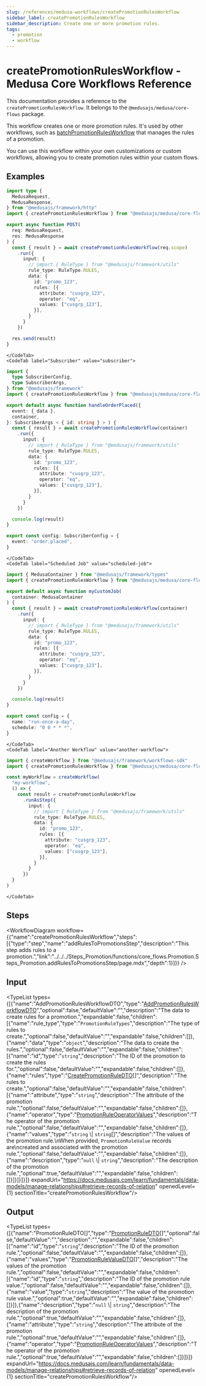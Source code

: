```yaml
---
slug: /references/medusa-workflows/createPromotionRulesWorkflow
sidebar_label: createPromotionRulesWorkflow
sidebar_description: Create one or more promotion rules.
tags:
  - promotion
  - workflow
---
```



# createPromotionRulesWorkflow - Medusa Core Workflows Reference

This documentation provides a reference to the `createPromotionRulesWorkflow`. It belongs to the `@medusajs/medusa/core-flows` package.

This workflow creates one or more promotion rules. It's used by other workflows,
such as [batchPromotionRulesWorkflow](../core_flows.Promotion.Workflows_Promotion.batchPromotionRulesWorkflow/page.mdx) that manages the rules of a promotion.

You can use this workflow within your own customizations or custom workflows, allowing you to
create promotion rules within your custom flows.

<SourceCodeLink link="https://github.com/medusajs/medusa/blob/61a25dd07370282cad1dea30e13c3090ebea4f1b/packages/core/core-flows/src/promotion/workflows/create-promotion-rules.ts#L43" />

## Examples

<CodeTabs group="workflow-exection">
    <CodeTab label="API Route" value="api-route">
    
```ts title="src/api/workflow/route.ts"
import type {
  MedusaRequest,
  MedusaResponse,
} from "@medusajs/framework/http"
import { createPromotionRulesWorkflow } from "@medusajs/medusa/core-flows"

export async function POST(
  req: MedusaRequest,
  res: MedusaResponse
) {
  const { result } = await createPromotionRulesWorkflow(req.scope)
    .run({
      input: {
        // import { RuleType } from "@medusajs/framework/utils"
        rule_type: RuleType.RULES,
        data: {
          id: "promo_123",
          rules: [{
            attribute: "cusgrp_123",
            operator: "eq",
            values: ["cusgrp_123"],
          }],
        }
      }
    })

  res.send(result)
}
```

    </CodeTab>
    <CodeTab label="Subscriber" value="subscriber">
    
```ts title="src/subscribers/order-placed.ts"
import {
  type SubscriberConfig,
  type SubscriberArgs,
} from "@medusajs/framework"
import { createPromotionRulesWorkflow } from "@medusajs/medusa/core-flows"

export default async function handleOrderPlaced({
  event: { data },
  container,
}: SubscriberArgs < { id: string } > ) {
  const { result } = await createPromotionRulesWorkflow(container)
    .run({
      input: {
        // import { RuleType } from "@medusajs/framework/utils"
        rule_type: RuleType.RULES,
        data: {
          id: "promo_123",
          rules: [{
            attribute: "cusgrp_123",
            operator: "eq",
            values: ["cusgrp_123"],
          }],
        }
      }
    })

  console.log(result)
}

export const config: SubscriberConfig = {
  event: "order.placed",
}
```

    </CodeTab>
    <CodeTab label="Scheduled Job" value="scheduled-job">
    
```ts title="src/jobs/message-daily.ts"
import { MedusaContainer } from "@medusajs/framework/types"
import { createPromotionRulesWorkflow } from "@medusajs/medusa/core-flows"

export default async function myCustomJob(
  container: MedusaContainer
) {
  const { result } = await createPromotionRulesWorkflow(container)
    .run({
      input: {
        // import { RuleType } from "@medusajs/framework/utils"
        rule_type: RuleType.RULES,
        data: {
          id: "promo_123",
          rules: [{
            attribute: "cusgrp_123",
            operator: "eq",
            values: ["cusgrp_123"],
          }],
        }
      }
    })

  console.log(result)
}

export const config = {
  name: "run-once-a-day",
  schedule: "0 0 * * *",
}
```

    </CodeTab>
    <CodeTab label="Another Workflow" value="another-workflow">
    
```ts title="src/workflows/my-workflow.ts"
import { createWorkflow } from "@medusajs/framework/workflows-sdk"
import { createPromotionRulesWorkflow } from "@medusajs/medusa/core-flows"

const myWorkflow = createWorkflow(
  "my-workflow",
  () => {
    const result = createPromotionRulesWorkflow
      .runAsStep({
        input: {
          // import { RuleType } from "@medusajs/framework/utils"
          rule_type: RuleType.RULES,
          data: {
            id: "promo_123",
            rules: [{
              attribute: "cusgrp_123",
              operator: "eq",
              values: ["cusgrp_123"],
            }],
          }
        }
      })
  }
)
```

    </CodeTab>
  </CodeTabs>

## Steps

<WorkflowDiagram workflow={{"name":"createPromotionRulesWorkflow","steps":[{"type":"step","name":"addRulesToPromotionsStep","description":"This step adds rules to a promotion.","link":"../../../Steps_Promotion/functions/core_flows.Promotion.Steps_Promotion.addRulesToPromotionsStep/page.mdx","depth":1}]}} />

## Input

<TypeList types={[{"name":"AddPromotionRulesWorkflowDTO","type":"[AddPromotionRulesWorkflowDTO](../../../../../types/types/types.AddPromotionRulesWorkflowDTO/page.mdx)","optional":false,"defaultValue":"","description":"The data to create rules for a promotion.","expandable":false,"children":[{"name":"rule_type","type":"`PromotionRuleTypes`","description":"The type of rules to create.","optional":false,"defaultValue":"","expandable":false,"children":[]},{"name":"data","type":"`object`","description":"The data to create the rules.","optional":false,"defaultValue":"","expandable":false,"children":[{"name":"id","type":"`string`","description":"The ID of the promotion to create the rules for.","optional":false,"defaultValue":"","expandable":false,"children":[]},{"name":"rules","type":"[CreatePromotionRuleDTO](../../../../../promotion/interfaces/promotion.CreatePromotionRuleDTO/page.mdx)[]","description":"The rules to create.","optional":false,"defaultValue":"","expandable":false,"children":[{"name":"attribute","type":"`string`","description":"The attribute of the promotion rule.","optional":false,"defaultValue":"","expandable":false,"children":[]},{"name":"operator","type":"[PromotionRuleOperatorValues](../../../../../promotion/types/promotion.PromotionRuleOperatorValues/page.mdx)","description":"The operator of the promotion rule.","optional":false,"defaultValue":"","expandable":false,"children":[]},{"name":"values","type":"`string` \\| `string`[]","description":"The values of the promotion rule.\nWhen provided, `PromotionRuleValue` records are\ncreated and associated with the promotion rule.","optional":false,"defaultValue":"","expandable":false,"children":[]},{"name":"description","type":"`null` \\| `string`","description":"The description of the promotion rule.","optional":true,"defaultValue":"","expandable":false,"children":[]}]}]}]}]} expandUrl="https://docs.medusajs.com/learn/fundamentals/data-models/manage-relationships#retrieve-records-of-relation" openedLevel={1} sectionTitle="createPromotionRulesWorkflow"/>

## Output

<TypeList types={[{"name":"PromotionRuleDTO[]","type":"[PromotionRuleDTO](../../../../../promotion/interfaces/promotion.PromotionRuleDTO/page.mdx)[]","optional":false,"defaultValue":"","description":"","expandable":false,"children":[{"name":"id","type":"`string`","description":"The ID of the promotion rule.","optional":false,"defaultValue":"","expandable":false,"children":[]},{"name":"values","type":"[PromotionRuleValueDTO](../../../../../promotion/interfaces/promotion.PromotionRuleValueDTO/page.mdx)[]","description":"The values of the promotion rule.","optional":false,"defaultValue":"","expandable":false,"children":[{"name":"id","type":"`string`","description":"The ID of the promotion rule value.","optional":false,"defaultValue":"","expandable":false,"children":[]},{"name":"value","type":"`string`","description":"The value of the promotion rule value.","optional":true,"defaultValue":"","expandable":false,"children":[]}]},{"name":"description","type":"`null` \\| `string`","description":"The description of the promotion rule.","optional":true,"defaultValue":"","expandable":false,"children":[]},{"name":"attribute","type":"`string`","description":"The attribute of the promotion rule.","optional":true,"defaultValue":"","expandable":false,"children":[]},{"name":"operator","type":"[PromotionRuleOperatorValues](../../../../../promotion/types/promotion.PromotionRuleOperatorValues/page.mdx)","description":"The operator of the promotion rule.","optional":true,"defaultValue":"","expandable":false,"children":[]}]}]} expandUrl="https://docs.medusajs.com/learn/fundamentals/data-models/manage-relationships#retrieve-records-of-relation" openedLevel={1} sectionTitle="createPromotionRulesWorkflow"/>
